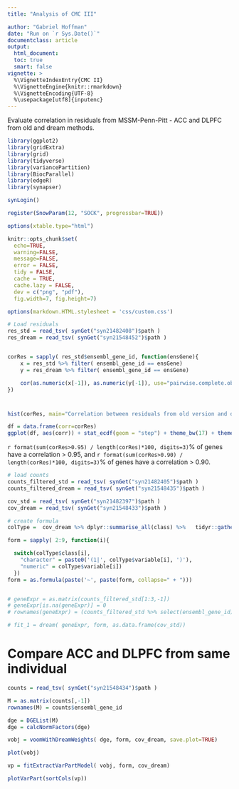 ```yaml
---
title: "Analysis of CMC III"

author: "Gabriel Hoffman"
date: "Run on `r Sys.Date()`"
documentclass: article
output: 
  html_document:
  toc: true
  smart: false
vignette: >
  %\VignetteIndexEntry{CMC II}
  %\VignetteEngine{knitr::rmarkdown}
  %\VignetteEncoding{UTF-8}
  %\usepackage[utf8]{inputenc}
---
```


<!--- 

# run analysis
cd /sc/orga/projects/CommonMind/hoffman/cmc_analysis
ml openssl pandoc
export OMP_NUM_THREADS=1
R

rmarkdown::render("src/compare_residuals.Rmd", output_dir='./', intermediates_dir='./')

# results:
https://hoffmg01.u.hpc.mssm.edu/commonmind/hoffman/cmc_analysis/
--->

Evaluate correlation in residuals from MSSM-Penn-Pitt - ACC and DLPFC from old and dream methods.

```r
library(ggplot2)
library(gridExtra)
library(grid)
library(tidyverse)
library(variancePartition)
library(BiocParallel)
library(edgeR)
library(synapser)

synLogin()

register(SnowParam(12, "SOCK", progressbar=TRUE))

options(xtable.type="html")

knitr::opts_chunk$set(
  echo=TRUE,
  warning=FALSE,
  message=FALSE,
  error = FALSE,
  tidy = FALSE,
  cache = TRUE,
  cache.lazy = FALSE,
  dev = c("png", "pdf"), 
  fig.width=7, fig.height=7)

options(markdown.HTML.stylesheet = 'css/custom.css')
```



```r
# Load residuals
res_std = read_tsv( synGet("syn21482408")$path )
res_dream = read_tsv( synGet("syn21548452")$path ) 


corRes = sapply( res_std$ensembl_gene_id, function(ensGene){
	x = res_std %>% filter( ensembl_gene_id == ensGene)
	y = res_dream %>% filter( ensembl_gene_id == ensGene)

	cor(as.numeric(x[-1]), as.numeric(y[-1]), use="pairwise.complete.obs")
})
```

# 
```r
hist(corRes, main="Correlation between residuals from old version and dream", xlab="Correlation")
```

```r
df = data.frame(corr=corRes)
ggplot(df, aes(corr)) + stat_ecdf(geom = "step") + theme_bw(17) + theme(aspect.ratio=1, plot.title = element_text(hjust = 0.5)) + geom_vline(xintercept=0.95, color="red", linetype="dashed") + geom_vline(xintercept=0.90, color="darkgreen", linetype="dashed") + ggtitle("Empirical CDF") + ylab("Fraction greater than X") + xlab("Correlation")
```

`r format(sum(corRes>0.95) / length(corRes)*100, digits=3)`% of genes have a correlation > 0.95, and `r format(sum(corRes>0.90) / length(corRes)*100, digits=3)`% of genes have a correlation > 0.90.


```r
# load counts
counts_filtered_std = read_tsv( synGet("syn21482405")$path )
counts_filtered_dream = read_tsv( synGet("syn21548435")$path )

cov_std = read_tsv( synGet("syn21482397")$path )
cov_dream = read_tsv( synGet("syn21548433")$path )

# create formula
colType =  cov_dream %>% dplyr::summarise_all(class) %>%   tidyr::gather(variable, class)

form = sapply( 2:9, function(i){

  switch(colType$class[i], 
    "character" = paste0('(1|', colType$variable[i], ')'),
    "numeric" = colType$variable[i])
  })
form = as.formula(paste('~', paste(form, collapse=" + ")))


# geneExpr = as.matrix(counts_filtered_std[1:3,-1])
# geneExpr[is.na(geneExpr)] = 0
# rownames(geneExpr) = (counts_filtered_std %>% select(ensembl_gene_id))[1:3]

# fit_1 = dream( geneExpr, form, as.data.frame(cov_std))

```

# Compare ACC and DLPFC from same individual
```r

counts = read_tsv( synGet("syn21548434")$path )

M = as.matrix(counts[,-1])
rownames(M) = counts$ensembl_gene_id

dge = DGEList(M)
dge = calcNormFactors(dge)

vobj = voomWithDreamWeights( dge, form, cov_dream, save.plot=TRUE)
```

```r
plot(vobj)
```

```r
vp = fitExtractVarPartModel( vobj, form, cov_dream)
```    

```r
plotVarPart(sortCols(vp))
```






















